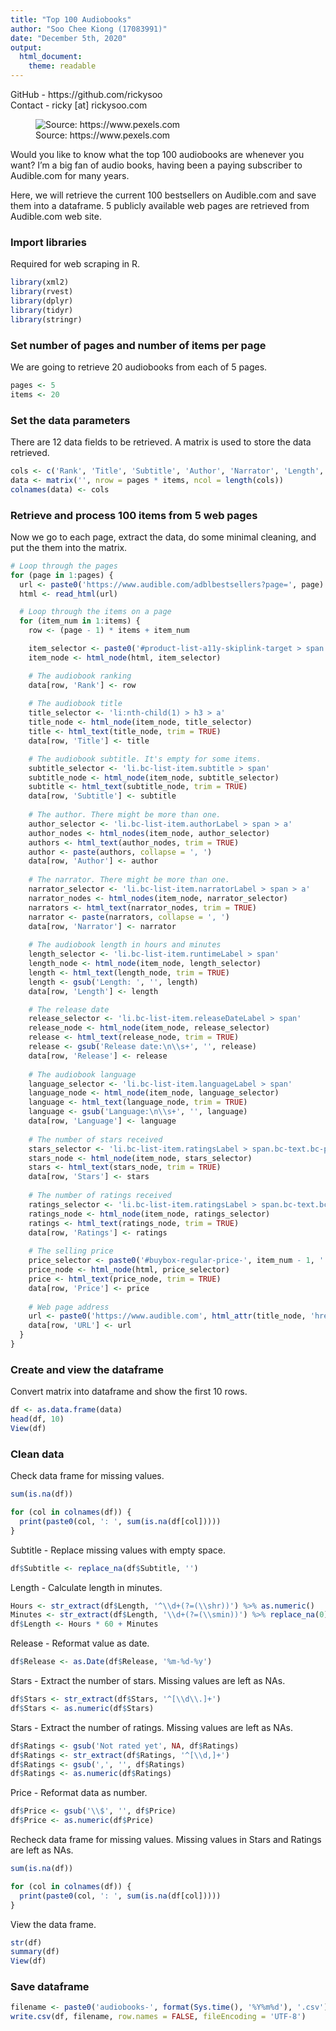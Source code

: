---
title: "Top 100 Audiobooks"
author: "Soo Chee Kiong (17083991)"
date: "December 5th, 2020"
output:
  html_document:
    theme: readable
---

GitHub - https://github.com/rickysoo  
Contact - ricky [at] rickysoo.com

![Source: https://www.pexels.com](audiobooks.jpg)

Would you like to know what the top 100 audiobooks are whenever you want? I'm a big fan of audio books, having been a paying subscriber to Audible.com for many years.

Here, we will retrieve the current 100 bestsellers on Audible.com and save them into a dataframe. 5 publicly available web pages are retrieved from Audible.com web site.

### Import libraries

Required for web scraping in R.

```{r}
library(xml2)
library(rvest)
library(dplyr)
library(tidyr)
library(stringr)
```

### Set number of pages and number of items per page

We are going to retrieve 20 audiobooks from each of 5 pages.

```{r}
pages <- 5
items <- 20
```

### Set the data parameters

There are 12 data fields to be retrieved. A matrix is used to store the data retrieved.

```{r}
cols <- c('Rank', 'Title', 'Subtitle', 'Author', 'Narrator', 'Length', 'Release', 'Language', 'Stars', 'Ratings', 'Price', 'URL')
data <- matrix('', nrow = pages * items, ncol = length(cols))
colnames(data) <- cols
```

### Retrieve and process 100 items from 5 web pages

Now we go to each page, extract the data, do some minimal cleaning, and put the them into the matrix.

```{r}
# Loop through the pages
for (page in 1:pages) {
  url <- paste0('https://www.audible.com/adblbestsellers?page=', page)
  html <- read_html(url)

  # Loop through the items on a page
  for (item_num in 1:items) {
    row <- (page - 1) * items + item_num

    item_selector <- paste0('#product-list-a11y-skiplink-target > span > ul > div > li:nth-child(', item_num, ') > div > div.bc-col-responsive.bc-spacing-top-none.bc-col-8 > div > div.bc-col-responsive.bc-col-6 > div > div > span > ul')
    item_node <- html_node(html, item_selector)

    # The audiobook ranking
    data[row, 'Rank'] <- row
    
    # The audiobook title
    title_selector <- 'li:nth-child(1) > h3 > a'
    title_node <- html_node(item_node, title_selector)
    title <- html_text(title_node, trim = TRUE)
    data[row, 'Title'] <- title

    # The audiobook subtitle. It's empty for some items.
    subtitle_selector <- 'li.bc-list-item.subtitle > span'
    subtitle_node <- html_node(item_node, subtitle_selector)
    subtitle <- html_text(subtitle_node, trim = TRUE)
    data[row, 'Subtitle'] <- subtitle
    
    # The author. There might be more than one.
    author_selector <- 'li.bc-list-item.authorLabel > span > a'
    author_nodes <- html_nodes(item_node, author_selector)
    authors <- html_text(author_nodes, trim = TRUE)
    author <- paste(authors, collapse = ', ')
    data[row, 'Author'] <- author
    
    # The narrator. There might be more than one.
    narrator_selector <- 'li.bc-list-item.narratorLabel > span > a'
    narrator_nodes <- html_nodes(item_node, narrator_selector)
    narrators <- html_text(narrator_nodes, trim = TRUE)
    narrator <- paste(narrators, collapse = ', ')
    data[row, 'Narrator'] <- narrator
    
    # The audiobook length in hours and minutes
    length_selector <- 'li.bc-list-item.runtimeLabel > span'
    length_node <- html_node(item_node, length_selector)
    length <- html_text(length_node, trim = TRUE)
    length <- gsub('Length: ', '', length)
    data[row, 'Length'] <- length

    # The release date    
    release_selector <- 'li.bc-list-item.releaseDateLabel > span'
    release_node <- html_node(item_node, release_selector)
    release <- html_text(release_node, trim = TRUE)
    release <- gsub('Release date:\n\\s+', '', release)
    data[row, 'Release'] <- release
    
    # The audiobook language
    language_selector <- 'li.bc-list-item.languageLabel > span'
    language_node <- html_node(item_node, language_selector)
    language <- html_text(language_node, trim = TRUE)
    language <- gsub('Language:\n\\s+', '', language)
    data[row, 'Language'] <- language
    
    # The number of stars received
    stars_selector <- 'li.bc-list-item.ratingsLabel > span.bc-text.bc-pub-offscreen'
    stars_node <- html_node(item_node, stars_selector)
    stars <- html_text(stars_node, trim = TRUE)
    data[row, 'Stars'] <- stars
    
    # The number of ratings received
    ratings_selector <- 'li.bc-list-item.ratingsLabel > span.bc-text.bc-size-small.bc-color-secondary'
    ratings_node <- html_node(item_node, ratings_selector)
    ratings <- html_text(ratings_node, trim = TRUE)
    data[row, 'Ratings'] <- ratings
    
    # The selling price
    price_selector <- paste0('#buybox-regular-price-', item_num - 1, ' > span:nth-child(2)')
    price_node <- html_node(html, price_selector)
    price <- html_text(price_node, trim = TRUE)
    data[row, 'Price'] <- price
    
    # Web page address
    url <- paste0('https://www.audible.com', html_attr(title_node, 'href'))
    data[row, 'URL'] <- url
  }
}
```

### Create and view the dataframe

Convert matrix into dataframe and show the first 10 rows.

```{r}
df <- as.data.frame(data)
head(df, 10)
View(df)
```

### Clean data

Check data frame for missing values.

```{r}
sum(is.na(df))

for (col in colnames(df)) {
  print(paste0(col, ': ', sum(is.na(df[col]))))
}
```

Subtitle - Replace missing values with empty space.

```{r}
df$Subtitle <- replace_na(df$Subtitle, '')
```

Length - Calculate length in minutes.

```{r}
Hours <- str_extract(df$Length, '^\\d+(?=(\\shr))') %>% as.numeric()
Minutes <- str_extract(df$Length, '\\d+(?=(\\smin))') %>% replace_na(0) %>% as.numeric()
df$Length <- Hours * 60 + Minutes
```

Release - Reformat value as date.

```{r}
df$Release <- as.Date(df$Release, '%m-%d-%y')
```

Stars - Extract the number of stars. Missing values are left as NAs.

```{r}
df$Stars <- str_extract(df$Stars, '^[\\d\\.]+')
df$Stars <- as.numeric(df$Stars)
```

Stars - Extract the number of ratings. Missing values are left as NAs.

```{r}
df$Ratings <- gsub('Not rated yet', NA, df$Ratings)
df$Ratings <- str_extract(df$Ratings, '^[\\d,]+')
df$Ratings <- gsub(',', '', df$Ratings)
df$Ratings <- as.numeric(df$Ratings)
```

Price - Reformat data as number.

```{r}
df$Price <- gsub('\\$', '', df$Price)
df$Price <- as.numeric(df$Price)
```

Recheck data frame for missing values. Missing values in Stars and Ratings are left as NAs.

```{r}
sum(is.na(df))

for (col in colnames(df)) {
  print(paste0(col, ': ', sum(is.na(df[col]))))
}
```

View the data frame.

```{r}
str(df)
summary(df)
View(df)
```

### Save dataframe

```{r}
filename <- paste0('audiobooks-', format(Sys.time(), '%Y%m%d'), '.csv')
write.csv(df, filename, row.names = FALSE, fileEncoding = 'UTF-8')
```

